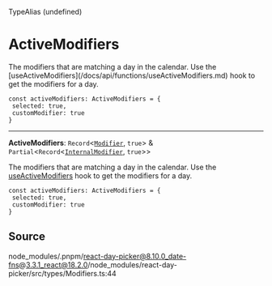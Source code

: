 <SectionTitle>TypeAlias (undefined)</SectionTitle>

# ActiveModifiers

<Description>
The modifiers that are matching a day in the calendar. Use the [useActiveModifiers](/docs/api/functions/useActiveModifiers.md) hook to get the modifiers for a day.

```
const activeModifiers: ActiveModifiers = {
 selected: true,
 customModifier: true
}
```

</Description>

---

<a id="undefined" name="undefined"></a>

<SignatureMemberIdentifier>**ActiveModifiers**: `Record`\<[`Modifier`](/docs/api/type-aliases/Modifier.md), `true`\> & `Partial`\<`Record`\<[`InternalModifier`](/docs/api/enumerations/InternalModifier.md), `true`\>\></SignatureMemberIdentifier>

The modifiers that are matching a day in the calendar. Use the [useActiveModifiers](/docs/api/functions/useActiveModifiers.md) hook to get the modifiers for a day.

```
const activeModifiers: ActiveModifiers = {
 selected: true,
 customModifier: true
}
```

## Source

node_modules/.pnpm/react-day-picker@8.10.0_date-fns@3.3.1_react@18.2.0/node_modules/react-day-picker/src/types/Modifiers.ts:44
